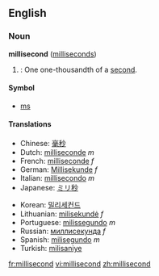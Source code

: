 ==English==
===Noun===
'''millisecond''' ([[milliseconds]])

#{{time}}: One one-thousandth of a [[second]].

====Symbol====
*[[ms]]

====Translations====
{{top}}
*Chinese: [[毫秒]]
*Dutch: [[milliseconde]] ''m''
*French: [[milliseconde]] ''f''
*German: [[Millisekunde]] ''f''
*Italian: [[millisecondo]] ''m''
*Japanese: [[ミリ秒]]
{{mid}}
*Korean: [[밀리세컨드]]
*Lithuanian: [[milisekundė]] ''f''
*Portuguese: [[milissegundo]] ''m''
*Russian: [[миллисекунда]] ''f''
*Spanish: [[milisegundo]] ''m''
*Turkish: [[milisaniye]]
{{bottom}}

[[fr:millisecond]]
[[vi:millisecond]]
[[zh:millisecond]]